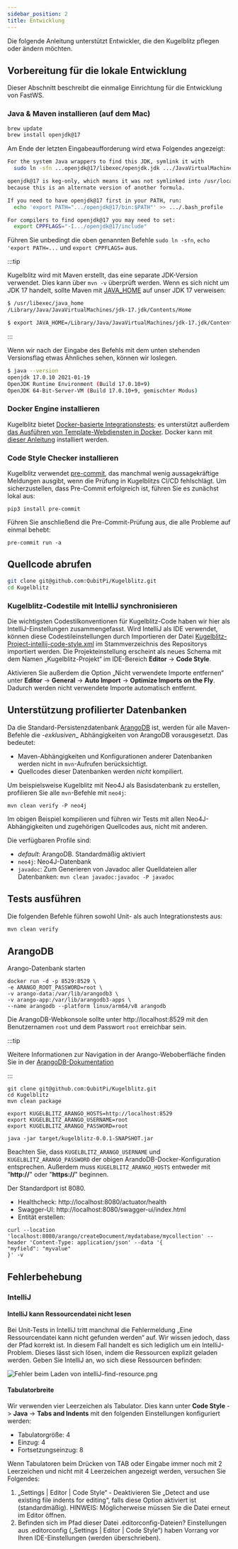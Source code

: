 ```yaml
---
sidebar_position: 2
title: Entwicklung
---
```


Die folgende Anleitung unterstützt Entwickler, die den Kugelblitz pflegen oder ändern möchten.

Vorbereitung für die lokale Entwicklung
---------------------------------------

Dieser Abschnitt beschreibt die einmalige Einrichtung für die Entwicklung von FastWS.

### Java & Maven installieren (auf dem Mac)

```bash
brew update
brew install openjdk@17
```

Am Ende der letzten Eingabeaufforderung wird etwa Folgendes angezeigt:

```bash
For the system Java wrappers to find this JDK, symlink it with
  sudo ln -sfn ...openjdk@17/libexec/openjdk.jdk .../JavaVirtualMachines/openjdk-17.jdk

openjdk@17 is keg-only, which means it was not symlinked into /usr/local,
because this is an alternate version of another formula.

If you need to have openjdk@17 first in your PATH, run:
  echo 'export PATH=".../openjdk@17/bin:$PATH"' >> .../.bash_profile

For compilers to find openjdk@17 you may need to set:
  export CPPFLAGS="-I.../openjdk@17/include"
```

Führen Sie unbedingt die oben genannten Befehle `sudo ln -sfn`, `echo 'export PATH=...` und `export CPPFLAGS=` aus.

:::tip

Kugelblitz wird mit Maven erstellt, das eine separate JDK-Version verwendet. Dies kann über `mvn -v` überprüft werden.
Wenn es sich nicht um JDK 17 handelt, sollte Maven mit [JAVA_HOME](https://stackoverflow.com/a/2503679) auf unser JDK 17
verweisen:

```bash
$ /usr/libexec/java_home
/Library/Java/JavaVirtualMachines/jdk-17.jdk/Contents/Home

$ export JAVA_HOME=/Library/Java/JavaVirtualMachines/jdk-17.jdk/Contents/Home
```

:::

Wenn wir nach der Eingabe des Befehls mit dem unten stehenden Versionsflag etwas Ähnliches sehen, können wir loslegen.

```bash
$ java --version
openjdk 17.0.10 2021-01-19
OpenJDK Runtime Environment (Build 17.0.10+9)
OpenJDK 64-Bit-Server-VM (Build 17.0.10+9, gemischter Modus)
```

### Docker Engine installieren

Kugelblitz bietet
[Docker-basierte Integrationstests](https://github.com/QubitPi/Kugelblitz/blob/master/src/test/java/org/qubitpi/kugelblitz/arango/ArangoControllerIT.java);
es unterstützt außerdem
[das Ausführen von Template-Webdiensten in Docker](https://github.com/QubitPi/Kugelblitz/blob/master/src/test/java/org/qubitpi/kugelblitz/DockerComposeIT.java).
Docker kann mit [dieser Anleitung](https://docker.qubitpi.org/desktop/setup/install/mac-install/) installiert werden.

### Code Style Checker installieren

Kugelblitz verwendet [pre-commit](https://pre-commit.com/), das manchmal wenig aussagekräftige Meldungen ausgibt, wenn
die Prüfung in Kugelblitzs CI/CD fehlschlägt. Um sicherzustellen, dass Pre-Commit erfolgreich ist, führen Sie es zunächst lokal aus:

```console
pip3 install pre-commit
```

Führen Sie anschließend die Pre-Commit-Prüfung aus, die alle Probleme auf einmal behebt:

```console
pre-commit run -a
```

Quellcode abrufen
-------------------

```bash
git clone git@github.com:QubitPi/Kugelblitz.git
cd Kugelblitz
```

### Kugelblitz-Codestile mit IntelliJ synchronisieren

Die wichtigsten Codestilkonventionen für Kugelblitz-Code haben wir hier als IntelliJ-Einstellungen zusammengefasst. Wird
IntelliJ als IDE verwendet, können diese Codestileinstellungen durch Importieren der Datei
[Kugelblitz-Project-intellij-code-style.xml](https://github.com/QubitPi/Kugelblitz/blob/master/Kugelblitz-Project-intellij-code-style.xml)
im Stammverzeichnis des Repositorys importiert werden. Die Projekteinstellung erscheint als neues Schema mit dem Namen
„Kugelblitz-Projekt“ im IDE-Bereich __Editor__ -> __Code Style__.

Aktivieren Sie außerdem die Option „Nicht verwendete Importe entfernen“ unter __Editor__ -> __General__ -> __Auto
Import__ -> __Optimize Imports on the Fly__. Dadurch werden nicht verwendete Importe automatisch entfernt.

Unterstützung profilierter Datenbanken
--------------------------------------

Da die Standard-Persistenzdatenbank [ArangoDB](https://arango.qubitpi.org/) ist, werden für alle Maven-Befehle die
-_exklusiven__ Abhängigkeiten von ArangoDB vorausgesetzt. Das bedeutet:

- Maven-Abhängigkeiten und Konfigurationen anderer Datenbanken werden nicht in `mvn`-Aufrufen berücksichtigt.
- Quellcodes dieser Datenbanken werden _nicht_ kompiliert.

Um beispielsweise Kugelblitz mit Neo4J als Basisdatenbank zu erstellen, profilieren Sie alle `mvn`-Befehle mit `neo4j`:

```console
mvn clean verify -P neo4j
```

Im obigen Beispiel kompilieren und führen wir Tests mit allen Neo4J-Abhängigkeiten und zugehörigen Quellcodes aus, nicht
mit anderen.

Die verfügbaren Profile sind:

- _default_: ArangoDB. Standardmäßig aktiviert
- `neo4j`: Neo4J-Datenbank
- `javadoc`: Zum Generieren von Javadoc aller Quelldateien aller Datenbanken: `mvn clean javadoc:javadoc -P javadoc`

Tests ausführen
---------------

Die folgenden Befehle führen sowohl Unit- als auch Integrationstests aus:

```bash
mvn clean verify
```

ArangoDB
--------

Arango-Datenbank starten

```console
docker run -d -p 8529:8529 \
-e ARANGO_ROOT_PASSWORD=root \
-v arango-data:/var/lib/arangodb3 \
-v arango-app:/var/lib/arangodb3-apps \
--name arangodb --platform linux/arm64/v8 arangodb
```

Die ArangoDB-Webkonsole sollte unter http://localhost:8529 mit den Benutzernamen `root` und dem Passwort `root`
erreichbar sein.

:::tip

Weitere Informationen zur Navigation in der Arango-Weboberfläche finden Sie in der
[ArangoDB-Dokumentation](https://arango.qubitpi.org/stable/components/web-interface/)

:::

```console
git clone git@github.com:QubitPi/Kugelblitz.git
cd Kugelblitz
mvn clean package

export KUGELBLITZ_ARANGO_HOSTS=http://localhost:8529
export KUGELBLITZ_ARANGO_USERNAME=root
export KUGELBLITZ_ARANGO_PASSWORD=root

java -jar target/kugelblitz-0.0.1-SNAPSHOT.jar
```

Beachten Sie, dass `KUGELBLITZ_ARANGO_USERNAME` und `KUGELBLITZ_ARANGO_PASSWORD` der obigen
ArandoDB-Docker-Konfiguration entsprechen. Außerdem muss `KUGELBLITZ_ARANGO_HOSTS` entweder mit
"__http://__" oder "__https://__" beginnen.

Der Standardport ist 8080.

- Healthcheck: http://localhost:8080/actuator/health
- Swagger-UI: http://localhost:8080/swagger-ui/index.html
- Entität erstellen:

```console
curl --location 'localhost:8080/arango/createDocument/mydatabase/mycollection' --header 'Content-Type: application/json' --data '{
"myfield": "myvalue"
}' -v
```

Fehlerbehebung
--------------

### IntelliJ

#### IntelliJ kann Ressourcendatei nicht lesen

Bei Unit-Tests in IntelliJ tritt manchmal die Fehlermeldung „Eine Ressourcendatei kann nicht gefunden werden“ auf. Wir
wissen jedoch, dass der Pfad korrekt ist. In diesem Fall handelt es sich lediglich um ein IntelliJ-Problem. Dieses lässt
sich lösen, indem die Ressourcen explizit geladen werden. Geben Sie IntelliJ an, wo sich diese Ressourcen befinden:

![Fehler beim Laden von intelliJ-find-resource.png](img/intelliJ-find-resource.png)

#### Tabulatorbreite

Wir verwenden vier Leerzeichen als Tabulator. Dies kann unter __Code Style__ -> __Java__ -> __Tabs and Indents__ mit den
folgenden Einstellungen konfiguriert werden:

- Tabulatorgröße: 4
- Einzug: 4
- Fortsetzungseinzug: 8

Wenn Tabulatoren beim Drücken von TAB oder Eingabe immer noch mit 2 Leerzeichen und nicht mit 4 Leerzeichen angezeigt
werden, versuchen Sie Folgendes:

1. „Settings | Editor | Code Style“ - Deaktivieren Sie „Detect and use existing file indents for editing“, falls diese
   Option aktiviert ist (standardmäßig). HINWEIS: Möglicherweise müssen Sie die Datei erneut im Editor öffnen.
2. Befinden sich im Pfad dieser Datei .editorconfig-Dateien? Einstellungen aus .editorconfig
   („Settings | Editor | Code Style“) haben Vorrang vor Ihren IDE-Einstellungen (werden überschrieben).
